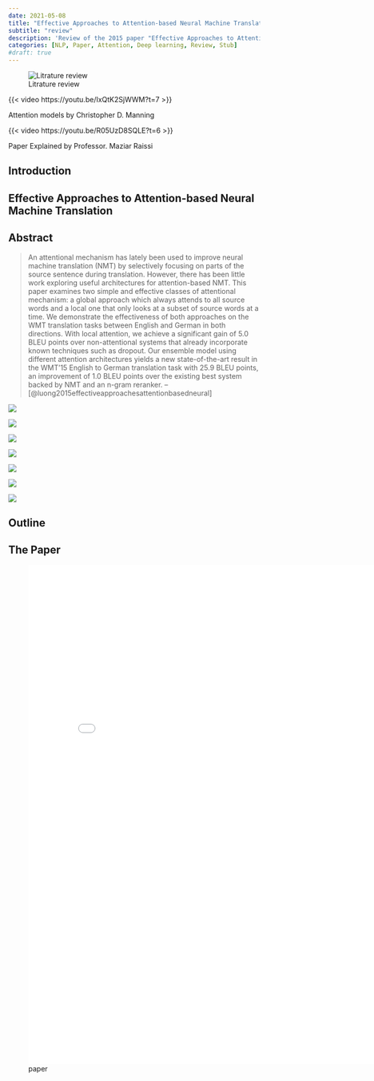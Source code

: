 ```yaml
---
date: 2021-05-08
title: "Effective Approaches to Attention-based Neural Machine Translation"
subtitle: "review"
description: 'Review of the 2015 paper "Effective Approaches to Attention-based Neural Machine Translation" on the scaled dot product attention.'
categories: [NLP, Paper, Attention, Deep learning, Review, Stub]
#draft: true
---
```


![Litrature review](/images/literature-review-open-book.jpg){.column-margin}


::: {#vid-01 .column-margin}
{{< video  https://youtu.be/IxQtK2SjWWM?t=7 >}}

Attention models by Christopher D. Manning
:::

::: {#vid-02 .column-margin}
{{< video  https://youtu.be/R05UzD8SQLE?t=6 >}}

Paper Explained by Professor. Maziar Raissi
:::

## Introduction

## Effective Approaches to Attention-based Neural Machine Translation

## Abstract

> An attentional mechanism has lately been used to improve neural machine translation (NMT) by selectively focusing on parts of the source sentence during translation. However, there has been little work exploring useful architectures for attention-based NMT. This paper examines two simple and effective classes of attentional mechanism: a global approach which always attends to all source words and a local one that only looks at a subset of source words at a time. We demonstrate the effectiveness of both approaches on the WMT translation tasks between English and German in both directions. With local attention, we achieve a significant gain of 5.0 BLEU points over non-attentional systems that already incorporate known techniques such as dropout. Our ensemble model using different attention architectures yields a new state-of-the-art result in the WMT’15 English to German translation task with 25.9 BLEU points, an improvement of 1.0 BLEU points over the existing best system backed by NMT and an n-gram reranker. -- [@luong2015effectiveapproachesattentionbasedneural]

![](img/fig-01.png){#fig-01 .column-margin}

![](img/fig-02.png){#fig-02 .column-margin}

![](img/fig-03.png){#fig-03 .column-margin}

![](img/fig-04.png){#fig-04 .column-margin}

![](img/fig-05.png){#fig-05 .column-margin}

![](img/fig-06.png){#fig-06 .column-margin}

![](img/fig-07.png){#fig-07 .column-margin}




## Outline

## The Paper

![paper](./paper.pdf){.col-page width=800px height=1000px group="slides"}
